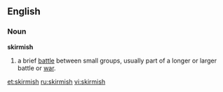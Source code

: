==English==

===Noun===
'''skirmish'''

#a brief [[battle]] between small groups, usually part of a longer or larger battle or [[war]].

[[et:skirmish]]
[[ru:skirmish]]
[[vi:skirmish]]